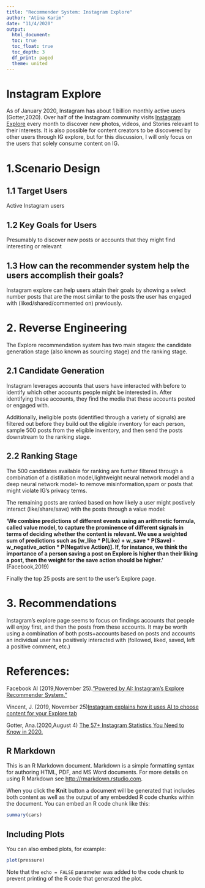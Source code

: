 ```yaml
---
title: "Recommender System: Instagram Explore"
author: "Atina Karim"
date: "11/4/2020"
output: 
  html_document:
  toc: true
  toc_float: true
  toc_depth: 3
  df_print: paged
  theme: united 
---
```

# Instagram Explore
As of January 2020, Instagram has about 1 billion monthly active users (Gotter,2020). Over half of the Instagram community visits [Instagram Explore](https://www.instagram.com/explore/?hl=en) every month to discover new photos, videos, and Stories relevant to their interests. It is also possible for content creators to be discovered by other users through IG explore, but for this discussion, I will only focus on the users that solely consume content on IG.

# 1.Scenario Design

## 1.1 Target Users

Active Instagram users

## 1.2  Key Goals for Users

Presumably to discover new posts or accounts that they might find interesting or relevant

## 1.3 How can the recommender system help the users accomplish their goals?

Instagram explore can help users attain their goals by showing a select number posts that are the most similar to the posts the user has engaged with (liked/shared/commented on) previously.

# 2. Reverse Engineering

The Explore recommendation system has two main stages: the candidate generation stage (also known as sourcing stage) and the ranking stage.

## 2.1 Candidate Generation

Instagram leverages accounts that users have interacted with before to identify which other accounts people might be interested in. After identifying these accounts, they find the media that these accounts posted or engaged with.

Additionally, ineligible posts (identified through a variety of signals) are filtered out before they build out the eligible inventory for each person, sample 500 posts from the eligible inventory, and then send the posts downstream to the ranking stage.

## 2.2 Ranking Stage

The 500 candidates available for ranking are further filtered through a combination of a distillation model,lightweight neural network model and a deep neural network model- to remove misinformation,spam or posts that might violate IG's privacy terms.

The remaining posts are ranked based on how likely a user might postively interact (like/share/save) with the posts through a value model:

**'We combine predictions of different events using an arithmetic formula, called value model, to capture the prominence of different signals in terms of deciding whether the content is relevant. We use a weighted sum of predictions such as [w_like * P(Like) + w_save * P(Save) - w_negative_action * P(Negative Action)]. If, for instance, we think the importance of a person saving a post on Explore is higher than their liking a post, then the weight for the save action should be higher.'** (Facebook,2019)

Finally the top 25 posts are sent to the user's Explore page.


# 3. Recommendations

Instagram's explore page seems to focus on findings accounts that people will enjoy first, and then the posts from these accounts. It may be worth using a combination of both posts+accounts based on posts and accounts an individual user has positively interacted with (followed, liked, saved, left a positive comment, etc.)


# References:

Facebook AI (2019,November 25).[“Powered by AI: Instagram's Explore Recommender System.”](ai.facebook.com/blog/powered-by-ai-instagrams-explore-recommender-system/)

Vincent, J. (2019, November 25)[Instagram explains how it uses AI to choose content for your Explore tab](https://www.theverge.com/2019/11/25/20977734/instagram-ai-algorithm-explore-tab-machine-learning-method)

Gotter, Ana.(2020,August 4) [The 57+ Instagram Statistics You Need to Know in 2020.](adespresso.com/blog/instagram-statistics/#:~:text=1.)







## R Markdown

This is an R Markdown document. Markdown is a simple formatting syntax for authoring HTML, PDF, and MS Word documents. For more details on using R Markdown see <http://rmarkdown.rstudio.com>.

When you click the **Knit** button a document will be generated that includes both content as well as the output of any embedded R code chunks within the document. You can embed an R code chunk like this:

```r
summary(cars)
```

## Including Plots

You can also embed plots, for example:

```r
plot(pressure)
```

Note that the `echo = FALSE` parameter was added to the code chunk to prevent printing of the R code that generated the plot.
